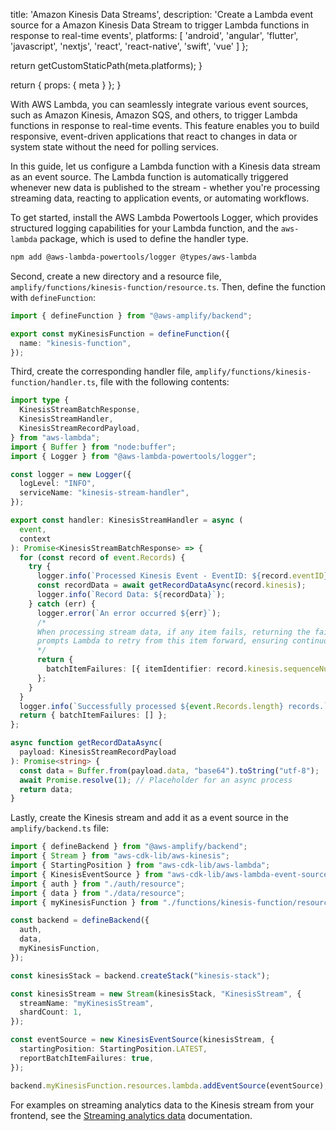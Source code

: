 
  title: 'Amazon Kinesis Data Streams',
  description:
    'Create a Lambda event source for a Amazon Kinesis Data Stream to trigger Lambda functions in response to real-time events',
  platforms: [
    'android',
    'angular',
    'flutter',
    'javascript',
    'nextjs',
    'react',
    'react-native',
    'swift',
    'vue'
  ]
};

  return getCustomStaticPath(meta.platforms);
}

  return {
    props: {
      meta
    }
  };
}

With AWS Lambda, you can seamlessly integrate various event sources, such as Amazon Kinesis, Amazon SQS, and others, to trigger Lambda functions in response to real-time events. This feature enables you to build responsive, event-driven applications that react to changes in data or system state without the need for polling services.

In this guide, let us configure a Lambda function with a Kinesis data stream as an event source. The Lambda function is automatically triggered whenever new data is published to the stream - whether you're processing streaming data, reacting to application events, or automating workflows.

To get started, install the AWS Lambda Powertools Logger, which provides structured logging capabilities for your Lambda function, and the `aws-lambda` package, which is used to define the handler type.

```bash title="Terminal" showLineNumbers={false}
npm add @aws-lambda-powertools/logger @types/aws-lambda
```

Second, create a new directory and a resource file, `amplify/functions/kinesis-function/resource.ts`. Then, define the function with `defineFunction`:

```ts title="amplify/functions/kinesis-function/resource.ts"
import { defineFunction } from "@aws-amplify/backend";

export const myKinesisFunction = defineFunction({
  name: "kinesis-function",
});
```

Third, create the corresponding handler file, `amplify/functions/kinesis-function/handler.ts`, file with the following contents:

```ts title="amplify/functions/kinesis-function/handler.ts"
import type {
  KinesisStreamBatchResponse,
  KinesisStreamHandler,
  KinesisStreamRecordPayload,
} from "aws-lambda";
import { Buffer } from "node:buffer";
import { Logger } from "@aws-lambda-powertools/logger";

const logger = new Logger({
  logLevel: "INFO",
  serviceName: "kinesis-stream-handler",
});

export const handler: KinesisStreamHandler = async (
  event,
  context
): Promise<KinesisStreamBatchResponse> => {
  for (const record of event.Records) {
    try {
      logger.info(`Processed Kinesis Event - EventID: ${record.eventID}`);
      const recordData = await getRecordDataAsync(record.kinesis);
      logger.info(`Record Data: ${recordData}`);
    } catch (err) {
      logger.error(`An error occurred ${err}`);
      /*
      When processing stream data, if any item fails, returning the failed item's position immediately
      prompts Lambda to retry from this item forward, ensuring continuous processing without skipping data.
      */
      return {
        batchItemFailures: [{ itemIdentifier: record.kinesis.sequenceNumber }],
      };
    }
  }
  logger.info(`Successfully processed ${event.Records.length} records.`);
  return { batchItemFailures: [] };
};

async function getRecordDataAsync(
  payload: KinesisStreamRecordPayload
): Promise<string> {
  const data = Buffer.from(payload.data, "base64").toString("utf-8");
  await Promise.resolve(1); // Placeholder for an async process
  return data;
}
```

Lastly, create the Kinesis stream and add it as a event source in the `amplify/backend.ts` file:

```ts title="amplify/backend.ts"
import { defineBackend } from "@aws-amplify/backend";
import { Stream } from "aws-cdk-lib/aws-kinesis";
import { StartingPosition } from "aws-cdk-lib/aws-lambda";
import { KinesisEventSource } from "aws-cdk-lib/aws-lambda-event-sources";
import { auth } from "./auth/resource";
import { data } from "./data/resource";
import { myKinesisFunction } from "./functions/kinesis-function/resource";

const backend = defineBackend({
  auth,
  data,
  myKinesisFunction,
});

const kinesisStack = backend.createStack("kinesis-stack");

const kinesisStream = new Stream(kinesisStack, "KinesisStream", {
  streamName: "myKinesisStream",
  shardCount: 1,
});

const eventSource = new KinesisEventSource(kinesisStream, {
  startingPosition: StartingPosition.LATEST,
  reportBatchItemFailures: true,
});

backend.myKinesisFunction.resources.lambda.addEventSource(eventSource);
```

For examples on streaming analytics data to the Kinesis stream from your frontend, see the [Streaming analytics data](/[platform]/build-a-backend/add-aws-services/analytics/streaming-data/) documentation.
